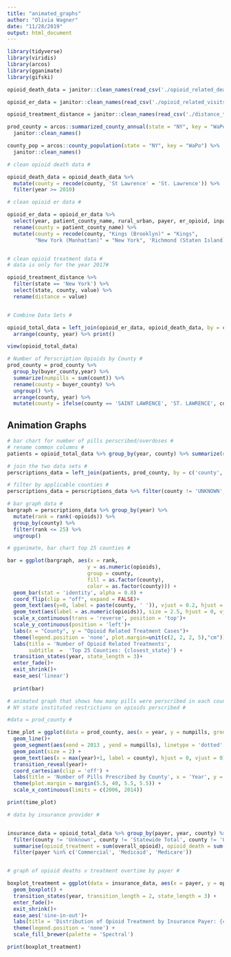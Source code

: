 ```yaml
---
title: "animated_graphs"
author: "Olivia Wagner"
date: "11/28/2019"
output: html_document
---
```


```r
library(tidyverse)
library(viridis)
library(arcos)
library(gganimate)
library(gifski)
```

```r
opioid_death_data = janitor::clean_names(read_csv('./opioid_related_deaths.csv')) 

opioid_er_data = janitor::clean_names(read_csv('./opioid_related_visits.csv')) 

opioid_treatment_distance = janitor::clean_names(read_csv('./distance_to_treatment.csv'))
```

```r
prod_county = arcos::summarized_county_annual(state = "NY", key = "WaPo") %>% 
  janitor::clean_names()

county_pop = arcos::county_population(state = "NY", key = "WaPo") %>% 
  janitor::clean_names()
```


```r

# clean opioid death data #

opioid_death_data = opioid_death_data %>% 
  mutate(county = recode(county, 'St Lawrence' = 'St. Lawrence')) %>%
  filter(year >= 2010) 

# clean opioid er data #

opioid_er_data = opioid_er_data %>% 
  select(year, patient_county_name, rural_urban, payer, er_opioid, inpatient_total_opioid, er_inpatient_total_opioid, outpatient_opioid, overall_opioid) %>%
  rename(county = patient_county_name) %>% 
  mutate(county = recode(county, "Kings (Brooklyn)" = "Kings",
         "New York (Manhattan)" = "New York", 'Richmond (Staten Island)' = 'Richmond')) 


# clean opioid treatment data #
# data is only for the year 2017#

opioid_treatment_distance %>% 
  filter(state == 'New York') %>%
  select(state, county, value) %>%
  rename(distance = value) 


# Combine Data Sets #

opioid_total_data = left_join(opioid_er_data, opioid_death_data, by = c('county', 'year')) %>% 
  arrange(county, year) %>% print() 

view(opioid_total_data)
```

```r
# Number of Perscription Opioids by County #
prod_county = prod_county %>% 
  group_by(buyer_county,year) %>% 
  summarize(numpills = sum(count)) %>% 
  rename(county = buyer_county) %>%
  ungroup() %>%
  arrange(county, year) %>% 
  mutate(county = ifelse(county == 'SAINT LAWRENCE', 'ST. LAWRENCE', county)) 


```


## Animation Graphs ##

```r

# bar chart for number of pills perscribed/overdoses #
# rename common columns #
patients = opioid_total_data %>% group_by(year, county) %>% summarize(opioids = sum(overall_opioid)) %>% filter(county != 'Statewide Total') %>% mutate(county = toupper(county))

# join the two data sets #
perscriptions_data = left_join(patients, prod_county, by = c('county', 'year'))

# filter by applicable counties #
perscriptions_data = perscriptions_data %>% filter(county != 'UNKNOWN', county != 'OTHER THAN NEW YORK STATE') %>% filter(year %in% c('2010', '2011', '2012')) 

# bar graph data #
bargraph = perscriptions_data %>% group_by(year) %>%
  mutate(rank = rank(-opioids)) %>%
  group_by(county) %>% 
  filter(rank <= 25) %>%
  ungroup()

# gganimate, bar chart top 25 counties #

bar = ggplot(bargraph, aes(x = rank,
                          y = as.numeric(opioids),
                          group = county, 
                          fill = as.factor(county),
                          color = as.factor(county))) +
  geom_bar(stat = 'identity', alpha = 0.8) +
  coord_flip(clip = "off", expand = FALSE)+
  geom_text(aes(y=0, label = paste(county, ' ')), vjust = 0.2, hjust = 1, size = 2.5, color = 'black')+
  geom_text(aes(label = as.numeric(opioids)), size = 2.5, hjust = 0, vjust=0.5, position=position_dodge(width = 1), color = 'black')+
  scale_x_continuous(trans = 'reverse', position = 'top')+
  scale_y_continuous(position = 'left')+
  labs(x = "County", y = "Opioid Related Treatment Cases")+
  theme(legend.position = 'none', plot.margin=unit(c(2, 2, 2, 5),"cm"))+
  labs(title = 'Number of Opioid Related Treatments',  
       subtitle  =  'Top 25 Counties: {closest_state}') +
  transition_states(year, state_length = 3)+
  enter_fade()+
  exit_shrink()+
  ease_aes('linear')
 
  print(bar)

```

```r
# animated graph that shows how many pills were perscribed in each county as time passes#
# NY state instituted restrictions on opioids perscribed #

#data = prod_county #

time_plot = ggplot(data = prod_county, aes(x = year, y = numpills, group = county)) +
  geom_line()+
  geom_segment(aes(xend = 2013 , yend = numpills), linetype = 'dotted' , color = 'grey') +
  geom_point(size = 2) +
  geom_text(aes(x = max(year)+1, label = county), hjust = 0, vjust = 0) +
  transition_reveal(year)+
  coord_cartesian(clip = 'off') +
  labs(title = 'Number of Pills Prescribed by County', x = 'Year', y = 'Number of Pills Prescribed') +
  theme(plot.margin = margin(5.5, 40, 5.5, 5.5)) +
  scale_x_continuous(limits = c(2006, 2014)) 

print(time_plot)


```

```r
# data by insurance provider #


insurance_data = opioid_total_data %>% group_by(payer, year, county) %>% 
  filter(county != 'Unknown', county != 'Statewide Total', county != 'Other than New York State') %>%
  summarise(opioid_treatment = sum(overall_opioid), opioid_death = sum(opioid_poisoning_deaths)) %>%
  filter(payer %in% c('Commercial', 'Medicaid', 'Medicare'))


# graph of opioid deaths v treatment overtime by payer #

boxplot_treatment = ggplot(data = insurance_data, aes(x = payer, y = opioid_treatment, fill = as.factor(payer), alpha = 0.35))+
  geom_boxplot() +
  transition_states(year, transition_length = 2, state_length = 3) +
  enter_fade()+
  exit_shrink()+
  ease_aes('sine-in-out')+
  labs(title = 'Distribution of Opioid Treatment by Insurance Payer: {closest_state}', x = 'Insurance Payer', y = 'Number of Opioid Related Treatments')+
  theme(legend.position = 'none') +
  scale_fill_brewer(palette = 'Spectral')

print(boxplot_treatment)
```

 
